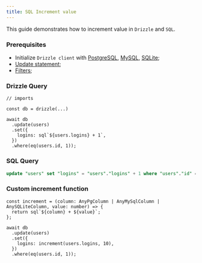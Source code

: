 ```yaml
---
title: SQL Increment value
---
```


This guide demonstrates how to increment value in `Drizzle` and `SQL`.

### Prerequisites

- Initialize `Drizzle client` with [PostgreSQL](/docs/get-started-postgresql), [MySQL](/docs/get-started-mysql), [SQLite](/docs/get-started-sqlite);
- [Update statement](/docs/update);
- [Filters](/docs/operators);

### Drizzle Query

```tsx {8}
// imports

const db = drizzle(...)
  
await db
  .update(users)
  .set({
    logins: sql`${users.logins} + 1`,
  })
  .where(eq(users.id, 1));
```

### SQL Query

```sql
update "users" set "logins" = "users"."logins" + 1 where "users"."id" = 1;
```

### Custom increment function

```tsx
const increment = (column: AnyPgColumn | AnyMySqlColumn | AnySQLiteColumn, value: number) => {
  return sql`${column} + ${value}`;
};

await db
  .update(users)
  .set({
    logins: increment(users.logins, 10),
  })
  .where(eq(users.id, 1));
```